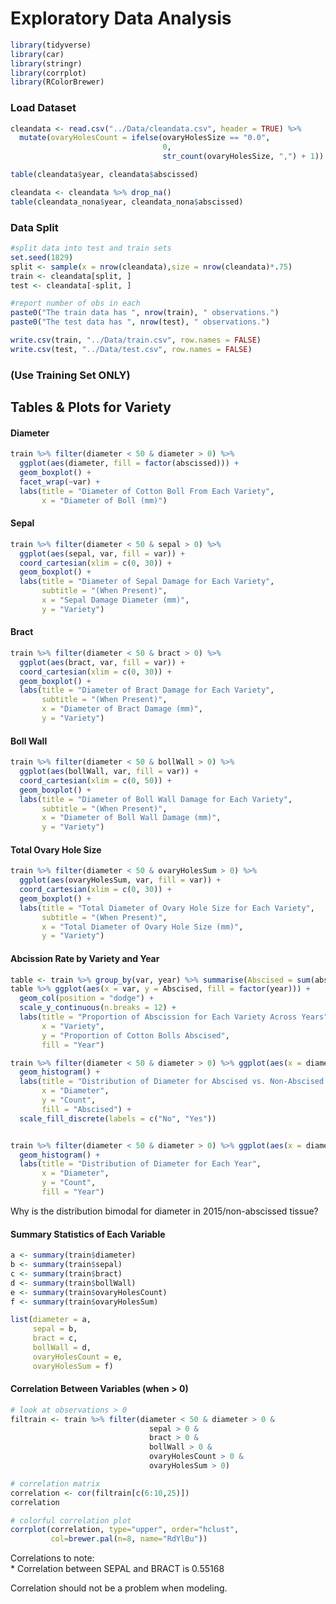 # Exploratory Data Analysis

```r
library(tidyverse)
library(car)
library(stringr)
library(corrplot)
library(RColorBrewer)
```

### Load Dataset

```r
cleandata <- read.csv("../Data/cleandata.csv", header = TRUE) %>% 
  mutate(ovaryHolesCount = ifelse(ovaryHolesSize == "0.0",
                                  0,
                                  str_count(ovaryHolesSize, ",") + 1))


```

```r
table(cleandata$year, cleandata$abscissed)
```

```r
cleandata <- cleandata %>% drop_na()
table(cleandata_nona$year, cleandata_nona$abscissed)
```



### Data Split

```r
#split data into test and train sets
set.seed(1829)
split <- sample(x = nrow(cleandata),size = nrow(cleandata)*.75)
train <- cleandata[split, ]
test <- cleandata[-split, ]

#report number of obs in each
paste0("The train data has ", nrow(train), " observations.")
paste0("The test data has ", nrow(test), " observations.")
```

```r
write.csv(train, "../Data/train.csv", row.names = FALSE)
write.csv(test, "../Data/test.csv", row.names = FALSE)
```



### (Use Training Set ONLY)  

## Tables & Plots for Variety  

#### Diameter  

```r
train %>% filter(diameter < 50 & diameter > 0) %>%
  ggplot(aes(diameter, fill = factor(abscissed))) +
  geom_boxplot() +
  facet_wrap(~var) + 
  labs(title = "Diameter of Cotton Boll From Each Variety",
       x = "Diameter of Boll (mm)")
```


#### Sepal  

```r
train %>% filter(diameter < 50 & sepal > 0) %>%
  ggplot(aes(sepal, var, fill = var)) +
  coord_cartesian(xlim = c(0, 30)) +
  geom_boxplot() + 
  labs(title = "Diameter of Sepal Damage for Each Variety",
       subtitle = "(When Present)",
       x = "Sepal Damage Diameter (mm)",
       y = "Variety")
```

#### Bract  

```r
train %>% filter(diameter < 50 & bract > 0) %>%
  ggplot(aes(bract, var, fill = var)) +
  coord_cartesian(xlim = c(0, 30)) +
  geom_boxplot() + 
  labs(title = "Diameter of Bract Damage for Each Variety",
       subtitle = "(When Present)",
       x = "Diameter of Bract Damage (mm)",
       y = "Variety")
```


#### Boll Wall  

```r
train %>% filter(diameter < 50 & bollWall > 0) %>%
  ggplot(aes(bollWall, var, fill = var)) +
  coord_cartesian(xlim = c(0, 50)) +
  geom_boxplot() + 
  labs(title = "Diameter of Boll Wall Damage for Each Variety",
       subtitle = "(When Present)",
       x = "Diameter of Boll Wall Damage (mm)",
       y = "Variety")
```


#### Total Ovary Hole Size  

```r
train %>% filter(diameter < 50 & ovaryHolesSum > 0) %>%
  ggplot(aes(ovaryHolesSum, var, fill = var)) +
  coord_cartesian(xlim = c(0, 30)) +
  geom_boxplot() + 
  labs(title = "Total Diameter of Ovary Hole Size for Each Variety",
       subtitle = "(When Present)",
       x = "Total Diameter of Ovary Hole Size (mm)",
       y = "Variety")
```



#### Abcission Rate by Variety and Year  

```r
table <- train %>% group_by(var, year) %>% summarise(Abscised = sum(abscissed)/n(), Not_Abscised = (n() - sum(abscissed))/n())
table %>% ggplot(aes(x = var, y = Abscised, fill = factor(year))) + 
  geom_col(position = "dodge") + 
  scale_y_continuous(n.breaks = 12) + 
  labs(title = "Proportion of Abscission for Each Variety Across Years",
       x = "Variety",
       y = "Proportion of Cotton Bolls Abscised",
       fill = "Year")
```



```r
train %>% filter(diameter < 50 & diameter > 0) %>% ggplot(aes(x = diameter, fill = factor(abscissed))) + 
  geom_histogram() + 
  labs(title = "Distribution of Diameter for Abscised vs. Non-Abscised Cotton Bolls",
       x = "Diameter",
       y = "Count",
       fill = "Abscised") + 
  scale_fill_discrete(labels = c("No", "Yes"))


train %>% filter(diameter < 50 & diameter > 0) %>% ggplot(aes(x = diameter, fill = factor(year))) + 
  geom_histogram() + 
  labs(title = "Distribution of Diameter for Each Year",
       x = "Diameter",
       y = "Count",
       fill = "Year")
```

Why is the distribution bimodal for diameter in 2015/non-abscissed tissue?  



#### Summary Statistics of Each Variable  

```r
a <- summary(train$diameter)
b <- summary(train$sepal)
c <- summary(train$bract)
d <- summary(train$bollWall)
e <- summary(train$ovaryHolesCount)
f <- summary(train$ovaryHolesSum)

list(diameter = a, 
     sepal = b,
     bract = c,
     bollWall = d,
     ovaryHolesCount = e,
     ovaryHolesSum = f)
```


#### Correlation Between Variables (when > 0)   


```r
# look at observations > 0
filtrain <- train %>% filter(diameter < 50 & diameter > 0 &
                               sepal > 0 & 
                               bract > 0 & 
                               bollWall > 0 & 
                               ovaryHolesCount > 0 & 
                               ovaryHolesSum > 0)

# correlation matrix
correlation <- cor(filtrain[c(6:10,25)])
correlation

# colorful correlation plot
corrplot(correlation, type="upper", order="hclust",
         col=brewer.pal(n=8, name="RdYlBu"))
```

Correlations to note:  
    * Correlation between SEPAL and BRACT is 0.55168  
    
Correlation should not be a problem when modeling.  



































